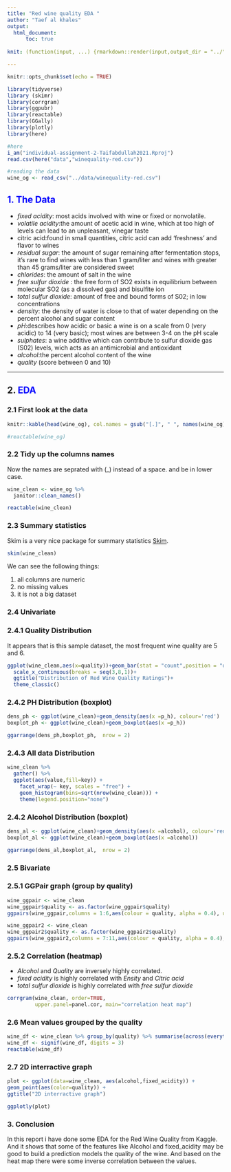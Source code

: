 ```yaml
---
title: "Red wine quality EDA "
author: "Taef al khales"
output: 
  html_document:
      toc: true
      
knit: (function(input, ...) {rmarkdown::render(input,output_dir = "../")})

---
```


```r
knitr::opts_chunk$set(echo = TRUE)

library(tidyverse)
library (skimr)
library(corrgram)
library(ggpubr)
library(reactable)
library(GGally)
library(plotly)
library(here)

#here 
i_am("individual-assignment-2-Taifabdullah2021.Rproj")
read.csv(here("data","winequality-red.csv"))

#reading the data
wine_og <- read_csv("../data/winequality-red.csv")

```


##  <span style="color:blue">1. The Data</span>

- *fixed acidity*: most acids involved with wine or fixed or nonvolatile.
- *volatile acidity*:the amount of acetic acid in wine, which at too high of levels can lead to an unpleasant, vinegar taste
- citric acid:found in small quantities, citric acid can add ‘freshness’ and flavor to wines
- *residual sugar*:  the amount of sugar remaining after fermentation stops, it’s rare to find wines with less than 1 gram/liter and wines with greater than 45 grams/liter are considered sweet
- *chlorides*: the amount of salt in the wine
- *free sulfur dioxide* : the free form of SO2 exists in equilibrium between molecular SO2 (as a dissolved gas) and bisulfite ion
- *total sulfur dioxide*: amount of free and bound forms of S02; in low concentrations
- *density*: the density of water is close to that of water depending on the percent alcohol and sugar content
- *pH*:describes how acidic or basic a wine is on a scale from 0 (very acidic) to 14 (very basic); most wines are between 3-4 on the pH scale
- *sulphates*: a wine additive which can contribute to sulfur dioxide gas (S02) levels, wich acts as an antimicrobial and antioxidant
- *alcohol*:the percent alcohol content of the wine
- *quality* (score between 0 and 10)


----------------------------------------------------


## 2. <span style="color:blue">EDA</span>

### 2.1 First look at the data 

```r
knitr::kable(head(wine_og), col.names = gsub("[.]", " ", names(wine_og)))

#reactable(wine_og)
```

### 2.2 Tidy up the columns names 

Now the names are seprated with (_) instead of a space. and  be in lower case.

```r
wine_clean <- wine_og %>%
  janitor::clean_names()

reactable(wine_clean)
```

### 2.3 Summary statistics 

Skim is a very nice package for summary statistics [Skim](https://docs.ropensci.org/skimr/reference/skim.html).

```r
skim(wine_clean)
```

We can see the following things:

1. all columns are numeric 
2. no missing values
3. it is not a big dataset



### 2.4 Univariate

### 2.4.1 Quality Distribution

It appears that is this sample dataset, the most frequent wine quality are 5 and 6. 

```r
ggplot(wine_clean,aes(x=quality))+geom_bar(stat = "count",position = "dodge", fill = "Red")+
  scale_x_continuous(breaks = seq(3,8,1))+
  ggtitle("Distribution of Red Wine Quality Ratings")+
  theme_classic()
```


### 2.4.2 PH Distribution (boxplot)

```r
dens_ph <- ggplot(wine_clean)+geom_density(aes(x =p_h), colour='red')
boxplot_ph <- ggplot(wine_clean)+geom_boxplot(aes(x =p_h))

ggarrange(dens_ph,boxplot_ph,  nrow = 2)

```



### 2.4.3 All data Distribution
```r
wine_clean %>%
  gather() %>% 
  ggplot(aes(value,fill=key)) +
    facet_wrap(~ key, scales = "free") +
    geom_histogram(bins=sqrt(nrow(wine_clean))) +
    theme(legend.position="none") 
```


### 2.4.2 Alcohol Distribution (boxplot)

```r
dens_al <- ggplot(wine_clean)+geom_density(aes(x =alcohol), colour='red')
boxplot_al <- ggplot(wine_clean)+geom_boxplot(aes(x =alcohol))

ggarrange(dens_al,boxplot_al,  nrow = 2)
```

### 2.5 Bivariate 

### 2.5.1 GGPair graph (group by quality)

```r
wine_ggpair <- wine_clean
wine_ggpair$quality <- as.factor(wine_ggpair$quality)
ggpairs(wine_ggpair,columns = 1:6,aes(colour = quality, alpha = 0.4), upper=list(continuous = "blank"))

wine_ggpair2 <- wine_clean
wine_ggpair2$quality <- as.factor(wine_ggpair2$quality)
ggpairs(wine_ggpair2,columns = 7:11,aes(colour = quality, alpha = 0.4), upper=list(continuous = "blank"))

```

### 2.5.2 Correlation (heatmap)

- *Alcohol* and *Quality* are inversely highly correlated.
- *fixed acidity* is highly correlated with *Ensity* and *Citric acid*
- *total sulfur dioxide* is highly correlated with *free sulfur dioxide*

```r

corrgram(wine_clean, order=TRUE,
         upper.panel=panel.cor, main="correlation heat map")
```

### 2.6 Mean values grouped by the quality 

```r
wine_df <- wine_clean %>% group_by(quality) %>% summarise(across(everything(), mean))
wine_df <- signif(wine_df, digits = 3)
reactable(wine_df)
```



### 2.7 2D interractive graph


```r
plot <- ggplot(data=wine_clean, aes(alcohol,fixed_acidity)) +
geom_point(aes(color=quality)) +
ggtitle("2D interractive graph")

ggplotly(plot)
```

### 3. Conclusion 

In this report i have done some EDA for the Red Wine Quality from Kaggle. And it shows that some of the features like Alcohol and fixed_acidity may be good to build a prediction models the quality of the wine. And based on the heat map there were some inverse correlation between the values.

